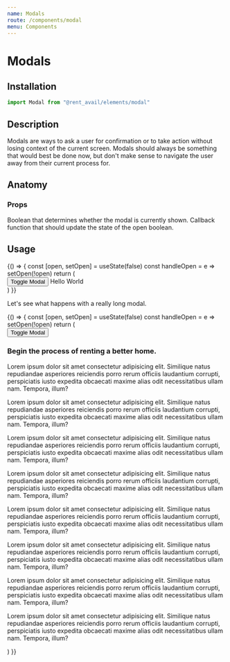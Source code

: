 ```yaml
---
name: Modals
route: /components/modal
menu: Components
---
```



# Modals

<Status status="production" />

## Installation

```js
import Modal from "@rent_avail/elements/modal"
```

## Description

Modals are ways to ask a user for confirmation or to take action without losing context of the current screen. Modals should always be something that would best be done now, but don't make sense to navigate the user away from their current process for.

## Anatomy

### Props

<Prop name="open" type="boolean" defaultValue="false">
  Boolean that determines whether the modal is currently shown.
</Prop>
<Prop name="toggle" type="function" defaultValue="() => null">
  Callback function that should update the state of the open boolean.
</Prop>

## Usage

<Playground>
  {() => {
    const [open, setOpen] = useState(false)
    const handleOpen = e => setOpen(!open)
    return (
      <div>
        <Button onClick={handleOpen}>Toggle Modal</Button>
        <Modal open={open} toggle={handleOpen}>
          Hello World
        </Modal>
      </div>
    )
  }}
</Playground>

Let's see what happens with a really long modal.

<Playground>
  {() => {
    const [open, setOpen] = useState(false)
    const handleOpen = e => setOpen(!open)
    return (
      <div>
        <Button onClick={handleOpen}>Toggle Modal</Button>
        <Modal open={open} toggle={handleOpen}>
          <h3>Begin the process of renting a better home.</h3>
          <p>
            Lorem ipsum dolor sit amet consectetur adipisicing elit. Similique natus
            repudiandae asperiores reiciendis porro rerum officiis laudantium corrupti,
            perspiciatis iusto expedita obcaecati maxime alias odit necessitatibus ullam
            nam. Tempora, illum?
          </p>
          <p>
            Lorem ipsum dolor sit amet consectetur adipisicing elit. Similique natus
            repudiandae asperiores reiciendis porro rerum officiis laudantium corrupti,
            perspiciatis iusto expedita obcaecati maxime alias odit necessitatibus ullam
            nam. Tempora, illum?
          </p>
          <p>
            Lorem ipsum dolor sit amet consectetur adipisicing elit. Similique natus
            repudiandae asperiores reiciendis porro rerum officiis laudantium corrupti,
            perspiciatis iusto expedita obcaecati maxime alias odit necessitatibus ullam
            nam. Tempora, illum?
          </p>
          <p>
            Lorem ipsum dolor sit amet consectetur adipisicing elit. Similique natus
            repudiandae asperiores reiciendis porro rerum officiis laudantium corrupti,
            perspiciatis iusto expedita obcaecati maxime alias odit necessitatibus ullam
            nam. Tempora, illum?
          </p>
          <p>
            Lorem ipsum dolor sit amet consectetur adipisicing elit. Similique natus
            repudiandae asperiores reiciendis porro rerum officiis laudantium corrupti,
            perspiciatis iusto expedita obcaecati maxime alias odit necessitatibus ullam
            nam. Tempora, illum?
          </p>
          <p>
            Lorem ipsum dolor sit amet consectetur adipisicing elit. Similique natus
            repudiandae asperiores reiciendis porro rerum officiis laudantium corrupti,
            perspiciatis iusto expedita obcaecati maxime alias odit necessitatibus ullam
            nam. Tempora, illum?
          </p>
          <p>
            Lorem ipsum dolor sit amet consectetur adipisicing elit. Similique natus
            repudiandae asperiores reiciendis porro rerum officiis laudantium corrupti,
            perspiciatis iusto expedita obcaecati maxime alias odit necessitatibus ullam
            nam. Tempora, illum?
          </p>
          <p>
            Lorem ipsum dolor sit amet consectetur adipisicing elit. Similique natus
            repudiandae asperiores reiciendis porro rerum officiis laudantium corrupti,
            perspiciatis iusto expedita obcaecati maxime alias odit necessitatibus ullam
            nam. Tempora, illum?
          </p>
        </Modal>
      </div>
    )
  }}
</Playground>
